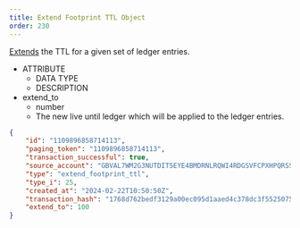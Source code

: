 ```yaml
---
title: Extend Footprint TTL Object
order: 230
---
```



[Extends](../../../../../../docs/learn/fundamentals/transactions/list-of-operations#extend-footprint-ttl) the TTL for a given set of ledger entries.


<AttributeTable>

- ATTRIBUTE
  - DATA TYPE
  - DESCRIPTION
- extend_to
  - number
  - The new live until ledger which will be applied to the ledger entries.

</AttributeTable>

<ExampleResponse>

```json
{
    "id": "1109896858714113",
    "paging_token": "1109896858714113",
    "transaction_successful": true,
    "source_account": "GBVAL7WM2G3NUTDIT5EYE4BMDRNLRQWI4RDGSVFCPXHPQRSSPEUQ2PNK",
    "type": "extend_footprint_ttl",
    "type_i": 25,
    "created_at": "2024-02-22T10:50:50Z",
    "transaction_hash": "1768d762bedf3129a00ec095d1aaed4c378dc3f55250758ed5008992b303303b",
    "extend_to": 100
}
```

</ExampleResponse>
